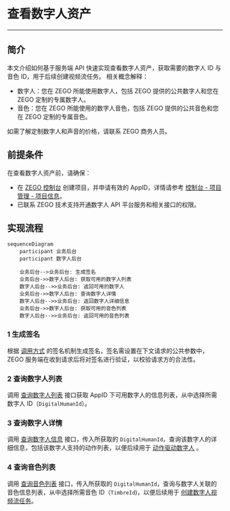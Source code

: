 # 查看数字人资产

- - -

## 简介

本文介绍如何基于服务端 API 快速实现查看数字人资产，获取需要的数字人 ID 与音色 ID，用于后续创建视频流任务。
相关概念解释：
- 数字人：您在 ZEGO 所能使用数字人，包括 ZEGO 提供的公共数字人和您在 ZEGO 定制的专属数字人。
- 音色：您在 ZEGO 所能使用的数字人音色，包括 ZEGO 提供的公共音色和您在 ZEGO 定制的专属音色。

<Note title="说明">
如需了解定制数字人和声音的价格，请联系 ZEGO 商务人员。
</Note>

## 前提条件

在查看数字人资产前，请确保：
- 在 [ZEGO 控制台](https://console.zego.im) 创建项目，并申请有效的 AppID，详情请参考 [控制台 - 项目管理 - 项目信息](#12107)。
- 已联系 ZEGO 技术支持开通数字人 API 平台服务和相关接口的权限。

## 实现流程

```mermaid
sequenceDiagram
    participant 业务后台
    participant 数字人后台

    业务后台-->业务后台: 生成签名
    业务后台->>数字人后台: 获取可用的数字人列表
    数字人后台-->>业务后台: 返回可用的数字人
    业务后台->>数字人后台: 查询数字人详情
    数字人后台-->>业务后台: 返回数字人详细信息
    业务后台->>数字人后台: 获取可用的音色列表
    数字人后台-->>业务后台: 返回可用的音色列表
```

### 1 生成签名

根据 [调用方式](./../server-apis/accessing-server-apis.mdx#签名机制) 的签名机制生成签名，签名需设置在下文请求的公共参数中，ZEGO 服务端在收到请求后将对签名进行验证，以校验请求方的合法性。

### 2 查询数字人列表

调用 [查询数字人列表](./../server-apis/digital-human-management/get-digital-human-list.mdx) 接口获取 AppID 下可用数字人的信息列表，从中选择所需数字人 ID（`DigitalHumanId`）。

### 3 查询数字人详情

调用 [查询数字人信息](./../server-apis/digital-human-management/get-digital-human-info.mdx) 接口，传入所获取的 `DigitalHumanId`，查询该数字人的详细信息，包括该数字人支持的动作列表，以便后续用于 [动作驱动数字人](./../server-apis/digital-human-streaming/do-action.mdx) 。

### 4 查询音色列表

调用 [查询音色列表](./../server-apis/digital-human-management/get-timbre-list.mdx) 接口，传入所获取的 `DigitalHumanId`，查询与数字人关联的音色信息列表，从中选择所需音色 ID（`TimbreId`)，以便后续用于 [创建数字人视频流任务](./../server-apis/digital-human-streaming/create-digital-human-stream-task.mdx)。
